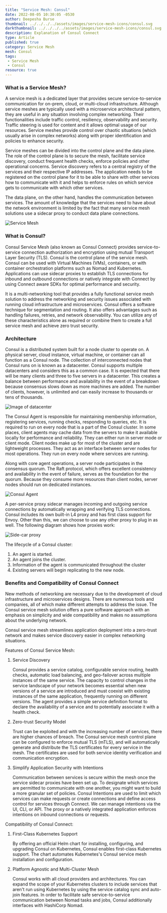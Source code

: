 ```yaml
---
title: "Service Mesh: Consul"
date: 2022-08-05 10:30:05 -0530
author: Deepesha Burse
thumbnail: ../../../../assets/images/service-mesh-icons/consul.svg
darkthumbnail: ../../../../assets/images/service-mesh-icons/consul.svg
description: Explanation of Consul Connect
type: Article
published: true
category: Service Mesh
mesh: Consul
tags:
 - Service Mesh
 - Consul
resource: true
---
```



<ResourcesWrapper>
  
  <h3> What is a Service Mesh? </h3>
  
  <p> A service mesh is a dedicated layer that provides secure service-to-service communication for on-prem, cloud, or multi-cloud infrastructure. Although service meshes are typically used with a microservice architectural pattern, they are useful in any situation involving complex networking. Their functionalities include traffic control, resiliency, observability and security. Traffic steering is used for content and it allows optimal usage of our resources. Service meshes provide control over chaotic situations (which usually arise in complex networks) along with proper identification and policies to enhance security. </p>
  
  <p> Service meshes can be divided into the control plane and the data plane. The role of the control plane is to secure the mesh, facilitate service discovery, conduct frequent health checks, enforce policies and other operational concerns. Service discovery refers to a central registry of the services and their respective IP addresses. The application needs to be registered on the control plane for it to be able to share with other services how to communicate with it and helps to enforce rules on which service gets to communicate with which other services. </p>
  
  <p> The data plane, on the other hand, handles the communication between services. The amount of knowledge that the services need to have about the network environment is limited by the fact that many service mesh solutions use a sidecar proxy to conduct data plane connections. </p>
  
  <img src = {serviceMesh} class="image-center" alt="Service Mesh" />
  
  <h3> What is Consul? </h3>
  
  <p> Consul Service Mesh (also known as Consul Connect) provides service-to-service connection authorization and encryption using mutual Transport Layer Security (TLS). Consul is the control plane of the service mesh. Consul can be used with Virtual Machines (VMs), containers, or with container orchestration platforms such as Nomad and Kubernetes. Applications can use sidecar proxies to establish TLS connections for inbound and outbound connections or natively integrate with Connect by using Connect aware SDKs for optimal performance and security. </p>
  
  <p> It is a multi-networking tool that provides a fully functional service mesh solution to address the networking and security issues associated with running cloud infrastructure and microservices. Consul offers a software technique for segmentation and routing. It also offers advantages such as handling failures, retries, and network observability. You can utilize any of these characteristics alone as required or combine them to create a full service mesh and achieve zero trust security. </p>
  
  <h3> Architecture </h3>
  
  <p> Consul is a distributed system built for a node cluster to operate on. A physical server, cloud instance, virtual machine, or container can all function as a Consul node. The collection of interconnected nodes that Consul runs on is known as a datacenter. Consul supports multiple datacenters and considers this as a common case. It is expected that there will be many clients and three to five servers in a datacenter. This creates a balance between performance and availability in the event of a breakdown because consensus slows down as more machines are added. The number of clients, however, is unlimited and can easily increase to thousands or tens of thousands. </p>
  
  <img src = {datacenter} class="image-center" alt="Image of datacenter" />
  
  <p> The Consul Agent is responsible for maintaining membership information, registering services, running checks, responding to queries, etc. It is required to run on every node that is a part of the Consul cluster. In some places, client agents may cache data from the servers to make it available locally for performance and reliability. They can either run in server mode or client mode. Client nodes make up for most of the cluster and are lightweight processes. They act as an interface between server nodes for most operations. They run on every node where services are running. </p>
  
  <p> Along with core agent operations, a server node participates in the consensus quorum. The Raft protocol, which offers excellent consistency and availability in the event of failure, serves as the foundation for the quorum. Because they consume more resources than client nodes, server nodes should run on dedicated instances. </p>
  
  <img src = {agent} class="image-center" alt="Consul Agent" />
  
  <p> A per-service proxy sidecar manages incoming and outgoing service connections by automatically wrapping and verifying TLS connections. Consul includes its own built-in L4 proxy and has first class support for Envoy. Other than this, we can choose to use any other proxy to plug in as well. The following diagram shows how proxies work: </p>
  
  <img src = {proxy} class="image-center" alt="Side-car proxy" />
  
  <p> The lifecycle of a Consul cluster:</p>
    <ol>
      <li> An agent is started. </li>
      <li> An agent joins the cluster. </li>
      <li> Information of the agent is communicated throughout the cluster</li>
      <li> Existing servers will begin replicating to the new node. </li>
    </ol>    
  
  
  <h3> Benefits and Compatibility of Consul Connect </h3>
  
  <p> New methods of networking are necessary due to the development of cloud infrastructure and microservices designs. There are numerous tools and companies, all of which make different attempts to address the issue. The Consul service mesh solution offers a pure software approach with an emphasis on simplicity and wide compatibility and makes no assumptions about the underlying network. </p>
  
  <p> Consul service mesh streamlines application deployment into a zero-trust network and makes service discovery easier in complex networking situations. </p>
  
  <p> 
  Features of Consul Service Mesh:
  <br />
    <ol>
      <li> 
      Service Discovery 
        <p> Consul provides a service catalog, configurable service routing, health checks, automatic load balancing, and geo-failover across multiple instances of the same service. The capacity to control changes in the service landscape of your network becomes essential when new versions of a service are introduced and must coexist with existing instances of the same application, frequently running on different versions. The agent provides a simple service definition format to declare the availability of a service and to potentially associate it with a health check. </p> 
      </li>
      <li> 
      Zero-trust Security Model
        <p> Trust can be exploited and with the increasing number of services, there are higher chances of breach. The Consul service mesh control plane can be configured to enforce mutual TLS (mTLS), and will automatically generate and distribute the TLS certificates for every service in the mesh. The certificates are used for both service identity verification and communication encryption. </p> 
      </li>
      <li> 
      Simplify Application Security with Intentions 
        <p> Communication between services is secure within the mesh once the service sidecar proxies have been set up. To designate which services are permitted to communicate with one another, you might want to build a more granular set of policies. Consul Intentions are used to limit which services can make requests or create connections and define access control for services through Connect. We can manage intentions via the UI, CLI, or API. The proxy or a natively integrated application enforces intentions on inbound connections or requests. </p> 
      </li>
    </ol>
  </p>
  
  <p> 
  Compatibility of Consul Connect:
  <br />
  <ol>
    <li> 
    First-Class Kubernetes Support 
        <p> By offering an official Helm chart for installing, configuring, and upgrading Consul on Kubernetes, Consul enables first-class Kubernetes support. The chart automates Kubernetes's Consul service mesh installation and configuration. </p> 
     </li>
    <li> 
    Platform Agnostic and Multi-Cluster Mesh
        <p> Consul works with all cloud providers and architectures. You can expand the scope of your Kubernetes clusters to include services that aren't run using Kubernetes by using the service catalog sync and auto-join features. In order to facilitate safe service-to-service communication between Nomad tasks and jobs, Consul additionally interfaces with HashiCorp Nomad. </p> 
     </li>
  </ol>
  </p>
  
</ResourcesWrapper>
